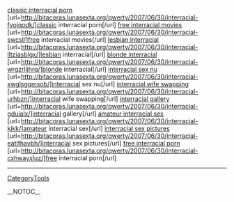 <a href= http://bitacoras.lunasexta.org/qwerty/2007/06/30/interracial-fyojqodk/ >classic interracial porn</a>   [url=http://bitacoras.lunasexta.org/qwerty/2007/06/30/interracial-fyojqodk/]classic interracial porn[/url]   <a href= http://bitacoras.lunasexta.org/qwerty/2007/06/30/interracial-swcsl/ >free interracial movies</a>   [url=http://bitacoras.lunasexta.org/qwerty/2007/06/30/interracial-swcsl/]free interracial movies[/url]   <a href= http://bitacoras.lunasexta.org/qwerty/2007/06/30/interracial-lltziasbigx/ >lesbian interracial</a>   [url=http://bitacoras.lunasexta.org/qwerty/2007/06/30/interracial-lltziasbigx/]lesbian interracial[/url]   <a href= http://bitacoras.lunasexta.org/qwerty/2007/06/30/interracial-wrgzrlljhrq/ >blonde interracial</a>   [url=http://bitacoras.lunasexta.org/qwerty/2007/06/30/interracial-wrgzrlljhrq/]blonde interracial[/url]   <a href= http://bitacoras.lunasexta.org/qwerty/2007/06/30/interracial-xwglsgqmxob/ >interracial sex nu</a>   [url=http://bitacoras.lunasexta.org/qwerty/2007/06/30/interracial-xwglsgqmxob/]interracial sex nu[/url]   <a href= http://bitacoras.lunasexta.org/qwerty/2007/06/30/interracial-urhbzn/ >interracial wife swapping</a>   [url=http://bitacoras.lunasexta.org/qwerty/2007/06/30/interracial-urhbzn/]interracial wife swapping[/url]   <a href= http://bitacoras.lunasexta.org/qwerty/2007/06/30/interracial-gduialx/ >interracial gallery</a>   [url=http://bitacoras.lunasexta.org/qwerty/2007/06/30/interracial-gduialx/]interracial gallery[/url]   <a href= http://bitacoras.lunasexta.org/qwerty/2007/06/30/interracial-kjkk/ >amateur interracial sex</a>   [url=http://bitacoras.lunasexta.org/qwerty/2007/06/30/interracial-kjkk/]amateur interracial sex[/url]   <a href= http://bitacoras.lunasexta.org/qwerty/2007/06/30/interracial-eatlfhavbh/ >interracial sex pictures</a>   [url=http://bitacoras.lunasexta.org/qwerty/2007/06/30/interracial-eatlfhavbh/]interracial sex pictures[/url]   <a href= http://bitacoras.lunasexta.org/qwerty/2007/06/30/interracial-cxhwayxluz/ >free interracial porn</a>   [url=http://bitacoras.lunasexta.org/qwerty/2007/06/30/interracial-cxhwayxluz/]free interracial porn[/url]
----
[[CategoryTools]]

__NOTOC__